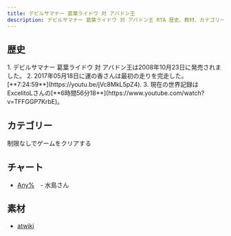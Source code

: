 ```yaml
---
title: デビルサマナー 葛葉ライドウ 対 アバドン王
description: デビルサマナー 葛葉ライドウ 対 アバドン王 RTA 歴史、教材、カテゴリー
---
```



<DocsHero 
    content="デビルサマナー 葛葉ライドウ 対 アバドン王はデビルサマナーの４作目。"
    srcUrl={cover}
    alt="Devil Summoner - Raidou Kuzunoha vs. King Abaddon Cover"
/>

<LinkCard title="ランキング" href="https://www.speedrun.com/raidou2" description="投稿されたRTA動画を観るようにSpeedrun.comへ"/>

## 歴史
<Steps>
1. デビルサマナー 葛葉ライドウ 対 アバドン王は2008年10月23日に発売されました。
2. 2017年05月18日に運の香さんは最初の走りを完走した。[**7:24:59**](https://youtu.be/jVc8MkL5pZ4).
3. 現在の世界記録はExcelitoLさんの[**6時間56分18**](https://www.youtube.com/watch?v=TFFGGP7KrbE)。
</Steps>

## カテゴリー
<CardGrid>
    <Card title="Any%">制限なしでゲームをクリアする</Card>
</CardGrid>

## チャート
- [Any%](https://mizusima40.seesaa.net/category/24028322-1.html)　- 水島さん

## 素材
- [atwiki](https://w.atwiki.jp/abaddon/)